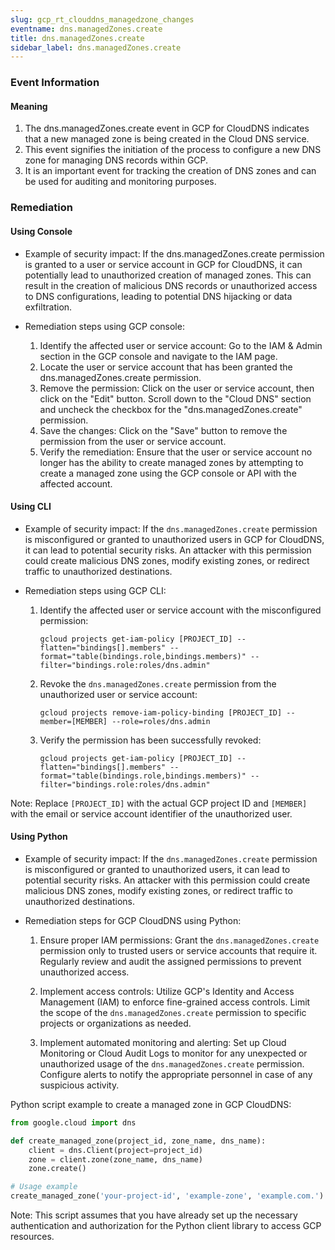 ```yaml
--- 
slug: gcp_rt_clouddns_managedzone_changes
eventname: dns.managedZones.create
title: dns.managedZones.create
sidebar_label: dns.managedZones.create
---
```

                       
### Event Information

#### Meaning

1. The dns.managedZones.create event in GCP for CloudDNS indicates that a new managed zone is being created in the Cloud DNS service.
2. This event signifies the initiation of the process to configure a new DNS zone for managing DNS records within GCP.
3. It is an important event for tracking the creation of DNS zones and can be used for auditing and monitoring purposes.

### Remediation

#### Using Console

- Example of security impact: If the dns.managedZones.create permission is granted to a user or service account in GCP for CloudDNS, it can potentially lead to unauthorized creation of managed zones. This can result in the creation of malicious DNS records or unauthorized access to DNS configurations, leading to potential DNS hijacking or data exfiltration.

- Remediation steps using GCP console:
  1. Identify the affected user or service account: Go to the IAM & Admin section in the GCP console and navigate to the IAM page.
  2. Locate the user or service account that has been granted the dns.managedZones.create permission.
  3. Remove the permission: Click on the user or service account, then click on the "Edit" button. Scroll down to the "Cloud DNS" section and uncheck the checkbox for the "dns.managedZones.create" permission.
  4. Save the changes: Click on the "Save" button to remove the permission from the user or service account.
  5. Verify the remediation: Ensure that the user or service account no longer has the ability to create managed zones by attempting to create a managed zone using the GCP console or API with the affected account.

#### Using CLI

- Example of security impact: If the `dns.managedZones.create` permission is misconfigured or granted to unauthorized users in GCP for CloudDNS, it can lead to potential security risks. An attacker with this permission could create malicious DNS zones, modify existing zones, or redirect traffic to unauthorized destinations.

- Remediation steps using GCP CLI:
  1. Identify the affected user or service account with the misconfigured permission:
     ```
     gcloud projects get-iam-policy [PROJECT_ID] --flatten="bindings[].members" --format="table(bindings.role,bindings.members)" --filter="bindings.role:roles/dns.admin"
     ```
  2. Revoke the `dns.managedZones.create` permission from the unauthorized user or service account:
     ```
     gcloud projects remove-iam-policy-binding [PROJECT_ID] --member=[MEMBER] --role=roles/dns.admin
     ```
  3. Verify the permission has been successfully revoked:
     ```
     gcloud projects get-iam-policy [PROJECT_ID] --flatten="bindings[].members" --format="table(bindings.role,bindings.members)" --filter="bindings.role:roles/dns.admin"
     ```

Note: Replace `[PROJECT_ID]` with the actual GCP project ID and `[MEMBER]` with the email or service account identifier of the unauthorized user.

#### Using Python

- Example of security impact: If the `dns.managedZones.create` permission is misconfigured or granted to unauthorized users, it can lead to potential security risks. An attacker with this permission could create malicious DNS zones, modify existing zones, or redirect traffic to unauthorized destinations.

- Remediation steps for GCP CloudDNS using Python:
  1. Ensure proper IAM permissions: Grant the `dns.managedZones.create` permission only to trusted users or service accounts that require it. Regularly review and audit the assigned permissions to prevent unauthorized access.
  
  2. Implement access controls: Utilize GCP's Identity and Access Management (IAM) to enforce fine-grained access controls. Limit the scope of the `dns.managedZones.create` permission to specific projects or organizations as needed.
  
  3. Implement automated monitoring and alerting: Set up Cloud Monitoring or Cloud Audit Logs to monitor for any unexpected or unauthorized usage of the `dns.managedZones.create` permission. Configure alerts to notify the appropriate personnel in case of any suspicious activity.

Python script example to create a managed zone in GCP CloudDNS:

```python
from google.cloud import dns

def create_managed_zone(project_id, zone_name, dns_name):
    client = dns.Client(project=project_id)
    zone = client.zone(zone_name, dns_name)
    zone.create()

# Usage example
create_managed_zone('your-project-id', 'example-zone', 'example.com.')
```

Note: This script assumes that you have already set up the necessary authentication and authorization for the Python client library to access GCP resources.


 